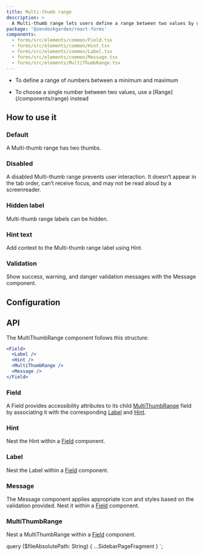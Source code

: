 ```yaml
---
title: Multi-thumb range
description: >
  A Multi-thumb range lets users define a range between two values by using a slider.
package: '@zendeskgarden/react-forms'
components:
  - forms/src/elements/common/Field.tsx
  - forms/src/elements/common/Hint.tsx
  - forms/src/elements/common/Label.tsx
  - forms/src/elements/common/Message.tsx
  - forms/src/elements/MultiThumbRange.tsx
---
```


<Usage>
  <Use>
    <ul>
      <li>To define a range of numbers between a minimum and maximum</li>
    </ul>
  </Use>
  <Misuse>
    <ul>
      <li>
        <Markdown>
          To choose a single number between two values, use a [Range](/components/range) instead
        </Markdown>
      </li>
    </ul>
  </Misuse>
</Usage>

## How to use it

### Default

A Multi-thumb range has two thumbs.


<CodeExample code={DefaultCode}>
  <Default />
</CodeExample>

### Disabled

A disabled Multi-thumb range prevents user interaction. It doesn’t appear in the tab order,
can’t receive focus, and may not be read aloud by a screenreader.


<CodeExample code={DisabledCode}>
  <Disabled />
</CodeExample>

### Hidden label

Multi-thumb range labels can be hidden.


<CodeExample code={HiddenCode}>
  <Hidden />
</CodeExample>

### Hint text

Add context to the Multi-thumb range label using Hint.


<CodeExample code={HintCode}>
  <Hint />
</CodeExample>

### Validation

Show success, warning, and danger validation messages with the Message component.


<CodeExample code={ValidationCode}>
  <Validation />
</CodeExample>

## Configuration

<Configuration reactPackage={props.data.mdx.package} components={props.data.mdx.components} />

## API

The MultiThumbRange component follows this structure:

```jsx
<Field>
  <Label />
  <Hint />
  <MultiThumbRange />
  <Message />
</Field>
```

### Field

<Component components={props.data.mdx.components} componentName="field" />

A Field provides accessibility attributes to its child [MultiThumbRange](#multithumbrange) field by
associating it with the corresponding [Label](#label) and [Hint](#hint).

<PropSheet components={props.data.mdx.components} componentName="field" />

### Hint

<Component components={props.data.mdx.components} componentName="hint" />

Nest the Hint within a [Field](#field) component.

<PropSheet components={props.data.mdx.components} componentName="hint" />

### Label

<Component components={props.data.mdx.components} componentName="label" />

Nest the Label within a [Field](#field) component.

<PropSheet components={props.data.mdx.components} componentName="label" />

### Message

<Component components={props.data.mdx.components} componentName="message" />

The Message component applies appropriate icon and styles based on the validation provided. Nest
it within a [Field](#field) component.

<PropSheet components={props.data.mdx.components} componentName="message" />

### MultiThumbRange

<Component components={props.data.mdx.components} componentName="multiThumbRange" />

Nest a MultiThumbRange within a [Field](#field) component.

<PropSheet components={props.data.mdx.components} componentName="multiThumbRange" />


  query ($fileAbsolutePath: String) {
    ...SidebarPageFragment
  }
`;
